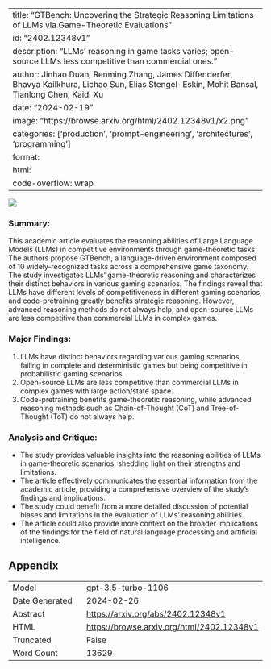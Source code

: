 
---
title: "GTBench: Uncovering the Strategic Reasoning Limitations of LLMs via Game-Theoretic Evaluations"
id: "2402.12348v1"
description: "LLMs' reasoning in game tasks varies; open-source LLMs less competitive than commercial ones."
author: Jinhao Duan, Renming Zhang, James Diffenderfer, Bhavya Kailkhura, Lichao Sun, Elias Stengel-Eskin, Mohit Bansal, Tianlong Chen, Kaidi Xu
date: "2024-02-19"
image: "https://browse.arxiv.org/html/2402.12348v1/x2.png"
categories: ['production', 'prompt-engineering', 'architectures', 'programming']
format:
  html:
    code-overflow: wrap
---

![](https://browse.arxiv.org/html/2402.12348v1/x2.png)

### Summary:
This academic article evaluates the reasoning abilities of Large Language Models (LLMs) in competitive environments through game-theoretic tasks. The authors propose GTBench, a language-driven environment composed of 10 widely-recognized tasks across a comprehensive game taxonomy. The study investigates LLMs' game-theoretic reasoning and characterizes their distinct behaviors in various gaming scenarios. The findings reveal that LLMs have different levels of competitiveness in different gaming scenarios, and code-pretraining greatly benefits strategic reasoning. However, advanced reasoning methods do not always help, and open-source LLMs are less competitive than commercial LLMs in complex games.

### Major Findings:
1. LLMs have distinct behaviors regarding various gaming scenarios, failing in complete and deterministic games but being competitive in probabilistic gaming scenarios.
2. Open-source LLMs are less competitive than commercial LLMs in complex games with large action/state space.
3. Code-pretraining benefits game-theoretic reasoning, while advanced reasoning methods such as Chain-of-Thought (CoT) and Tree-of-Thought (ToT) do not always help.

### Analysis and Critique:
- The study provides valuable insights into the reasoning abilities of LLMs in game-theoretic scenarios, shedding light on their strengths and limitations.
- The article effectively communicates the essential information from the academic article, providing a comprehensive overview of the study's findings and implications.
- The study could benefit from a more detailed discussion of potential biases and limitations in the evaluation of LLMs' reasoning abilities.
- The article could also provide more context on the broader implications of the findings for the field of natural language processing and artificial intelligence.

## Appendix

|          |          |
|----------|----------|
| Model     | gpt-3.5-turbo-1106       |
| Date Generated     | 2024-02-26       |
| Abstract | [https://arxiv.org/abs/2402.12348v1](https://arxiv.org/abs/2402.12348v1)        |
| HTML     | [https://browse.arxiv.org/html/2402.12348v1](https://browse.arxiv.org/html/2402.12348v1)       |
| Truncated       | False       |
| Word Count       | 13629       |